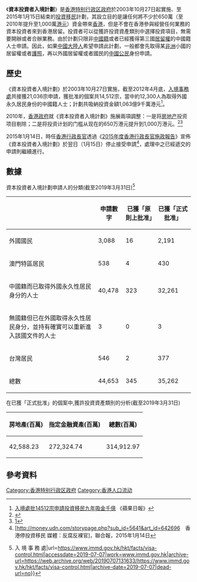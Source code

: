 {{expand|time=2010-10-09T23:30:42+00:00}}

《'''資本投資者入境計劃'''》是[[香港特别行政区政府|香港特别行政区政府]]於2003年10月27日起實施、至2015年1月15日結束的[[投資移民|投資移民]]計劃，其設立目的是讓任何將不少於650萬（至2010年提升至1,000萬[[港元|港元]]）資金帶來[[香港|香港]]，但是不會在香港參與經營任何業務的資本投資者來到香港居留。投資者可以從獲許投資資產類別中選擇投資項目，無需要開辦或者合辦業務。由於計劃只限非[[中國籍|中國籍]]或者已經獲得第三國[[居留權|居留權]]的中國籍人士申請。因此，如果[[中國大陸人|中國大陸人]]希望申請此計劃，一般都會先取得某[[非洲|非洲]]小國的居留權或者[[護照|護照]]，再以外國居留權或者國民的[[中國公民|中國公民]]身份申請。

== 歷史 ==
《資本投資者入境計劃》於2003年10月27日實施，截至2012年4月底，[[入境事務處|入境事務處]]共接獲21,036宗申請，獲批准的個案共14,512宗，當中約12,300人為取得外國永久居民身份的中國籍人士；計劃共吸納投資金額1,063億9千萬港元<ref>[http://hk.apple.nextmedia.com/geocheck/ci/http__3A__2F__2Fhk.apple.nextmedia.com__2Fnews__2Fart__2F20120525__2F16367757 入境處批14512宗申請投資移民九年吸金千億] {{Wayback|url=http://hk.apple.nextmedia.com/geocheck/ci/http__3A__2F__2Fhk.apple.nextmedia.com__2Fnews__2Fart__2F20120525__2F16367757 |date=20120528111449 }} 《蘋果日報》</ref>。

2010年，[[香港政府|香港政府]]就《資本投資者入境計劃》施展兩項調整：一是将[[房地产|房地产]]投资项目剔除；二是将投资计划的门槛从现在的650万港元提升到1,000万港元。<ref>{{Cite web |url=http://www.chinanews.com.cn/ga/2010/09-28/2560930.shtml |title=存档副本 |access-date=2010-10-09 |archive-url=https://web.archive.org/web/20101007040453/http://www.chinanews.com.cn/ga/2010/09-28/2560930.shtml |archive-date=2010-10-07 |dead-url=no }}</ref><ref>[http://www.rthk.org.hk/rthk/news/expressnews/20101013/news_20101013_55_704849.htm]</ref>

2015年1月14日，時任[[香港行政長官|香港行政長官]]透過《[[2015年度香港行政長官施政報告|2015年度香港行政長官施政報告]]》宣佈《資本投資者入境計劃》於翌日（1月15日）停止接受申請<ref>[http://money.udn.com/storypage.php?sub_id=5641&art_id=642696　香港停投資移民 媒體：反腐反裸官]{{Dead link|date=2018年6月 |bot=InternetArchiveBot |fix-attempted=no }}，聯合報，2015年1月14日</ref>，處理中之已經遞交的申請則繼續進行。

== 數據 ==
資本投資者入境計劃申請人的分類(截至2019年3月31日)<ref>{{Cite web|title=簽 證 {{!}} 入 境 事 務 處|url=https://www.immd.gov.hk/hkt/facts/visa-control.html|accessdate=2019-07-07|work=www.immd.gov.hk|archive-url=https://web.archive.org/web/20190707131633/https://www.immd.gov.hk/hkt/facts/visa-control.html|archive-date=2019-07-07|dead-url=no}}</ref>
{| class="wikitable"
|+
!
!'''申請數字'''
!已獲「原則上批准」
!已獲「正式批准」
|-
|外國國民
|3,088
|16
|2,191
|-
|澳門特區居民
|538
|4
|430
|-
|中國籍而已取得外國永久性居民身分的人士
|40,478
|323
|32,261
|-
|無國籍但已在外國取得永久性居民身分，並持有確實可以重新進入該國文件的人士
|3
|0
|3
|-
|台灣居民
|546
|2
|377
|-
|總數
|44,653
|345
|35,262
|}
在已獲「正式批准」的個案中,獲許投資資產類別的分析(截至2019年3月31日)
{| class="wikitable"
|+
!房地產(百萬)
!指定金融資產(百萬)
!總數(百萬)
|-
|42,588.23
|272,324.74
|314,912.97
|}

== 參考資料 ==
{{reflist|2}}
{{Hong Kongers}}
[[Category:香港特别行政区政府|Category:香港特别行政区政府]]
[[Category:香港人口流动|Category:香港人口流动]]